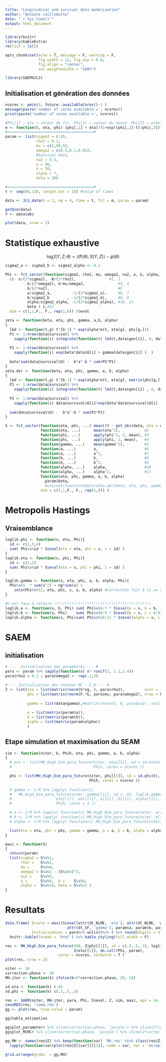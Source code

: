 ```yaml
---
title: "Longitudinal and survival data modelisation"
author: "Antoine caillebotte"
date: "`r Sys.time()`"
output: html_document
---
```


<style type="text/css">
.main-container {
  max-width: 1000px;
  margin-left: auto;
  margin-right: auto;
}
</style>
  
```r
library(knitr)
library(kableExtra)
rm(list = ls())

opts_chunk$set(echo = T, message = F, warning = F,
               fig.width = 12, fig.asp = 0.8,
               fig.align = "center",
               out.weightedidth = "100%")

library(SAEM4JLS)
```

## Initialisation et génération des données

```r
ncores <- pmin(1, future::availableCores()-1 )
message(paste('number of cores available =', ncores))
print(paste('number of cores available =', ncores))
```

```r
#Phi[1] ; eta = valeur de fin  Phi[2] = valeur du noeud  Phi[3] = echelle
m <- function(t, eta, phi) (phi[,1] + eta)/(1+exp((phi[,2]-t)/phi[,3]))
#=======================================#
param <- list(sigma2 = 0.05,
              rho2 = 0.1,
              mu = c(5,90,5),
              omega2 = c(0.5,0.1,0.01),
              #Survival data,
              nu2 = 0.5,
              a = 90,
              b = 50,
              alpha = 7,
              beta = 10)

#=======================================#
t <- seq(60,120, length.out = 10) #value of times

data <- JLS_data(G = 2, ng = 4, time = t, fct = m, param = param)

getDim(data)
Y <- data$obs
```

```r
plot(data, nrow = 2)
```

# Statistique exhaustive
$$\log f(Y, Z ; \theta) = \langle \Phi(\theta) ; S(Y,Z) \rangle - \psi(\theta)$$

```r
sigma2_a <- sigma2_b <- sigma2_alpha <- 0.1

Phi <- fct_vector(function(sigma2, rho2, mu, omega2, nu2, a, b, alpha, beta) {
  c(- n/(2*sigma2), -N/(2*rho2),               #1, 2
        - G/(2*omega2), G*mu/omega2,               #3, 4
        - G/(2*nu2),                               #5
          a/sigma2_a,         -1/(2*sigma2_a),     #6, 7
          b/sigma2_b        , -1/(2*sigma2_b),     #8, 9
          alpha/sigma2_alpha, -1/(2*sigma2_alpha), #10, 11
          beta ) },#12
  dim = c(1,1,F., F., rep(1,8)) )$eval

zeta <- function(beta, eta, phi, gamma, a,b, alpha)
{
  lbd <- function(t,g) t^{b-1} * exp(alpha*m(t, eta[g], phi[g,]))
  P1 <- 1:nrow(data@survival) %>% 
    sapply(function(i) integrate(function(t) lbd(t,data$gen[i]), 0, data$obs[i])$value )
  
  P2 <- 1:nrow(data@survival) %>% 
    sapply(function(i) exp(beta*data$U[i] + gamma[data$gen[i]] )  )
  
  beta*sum(data@survival$U) -  b*a^-b * sum(P2*P1)
}
zeta.der <- function(beta, eta, phi, gamma, a, b, alpha)
{
  lbd <- function(t,g) t^{b-1} * exp(alpha*m(t, eta[g], matrix(phi[g,], nrow = 1)))
  P1 <- 1:nrow(data@survival) %>% 
    sapply(function(i) integrate(function(t) lbd(t,data$gen[i]) , 0, data$obs[i])$value )
  
  P2 <- 1:nrow(data@survival) %>% 
    sapply(function(i) data@survival$U[i]*exp(beta*data@survival$U[i] + gamma[data$gen[i]] )  )
  
  sum(data@survival$U) -  b*a^-b * sum(P2*P1)
}

S <- fct_vector(function(eta, phi, ...) mean((Y - get_obs(data, eta = eta, phi = phi) )^2 ),
                function(eta, ...)      mean(eta^2),           #2
                function(phi, ...)      apply(phi^2, 2, mean), #3
                function(phi, ...)      apply(phi, 2, mean),   #4
                function(gamma, ...)    mean(gamma^2),         #5
                function(a, ...)        a,                     #6
                function(a, ...)        a^2,                   #7
                function(b, ...)        b,                     #8
                function(b, ...)        b^2,                   #9
                function(alpha, ...)    alpha,                 #10
                function(alpha, ...)    alpha^2,               #11
                function(eta, phi, gamma, a, b, alpha)                        #12
                  param$beta,
                  #uniroot(function(beta)zeta.der(beta, eta, phi, gamma, a,b,alpha), lower = -100, upper = 100, tol = 1e-3)$root,
                dim = c(1,1,F., F., rep(1,8)) ) 
```

# Metropolis Hastings
## Vraisemblance
```r
loglik.phi <- function(x, eta, Phi){
  id <- c(1,3,4)
  sum( Phi%a%id * S$eval(eta = eta, phi = x, i = id) )
}
loglik.eta <- function(x, phi, Phi){ 
  id <- c(1,2)
  sum( Phi%a%id * S$eval(eta = x, phi = phi, i = id) )
}

loglik.gamma <- function(x, eta, phi, a, b, alpha, Phi){
  Phi%a%5  * sum(x^2) + ng*sum(x) +
    zeta(Phi%a%12, eta, phi, x, a, b, alpha) #Correction fait à la va vite
}

#c'est faux à refaire !!!!!!!!!!!!!!!!!!!!!!!!!!!!!!!!!!!!!!!!!!!!
loglik.a <- function(x, b, Phi) sum( Phi%a%6:7 * S$eval(a = x, b = b, i = 6:7) ) + G*ng*log(b*x^-b)
loglik.b <- function(x, Phi)    sum( Phi%a%8:9 * S$eval(b = x, i = 8:9) ) + (x-1)*sum(log(t))
loglik.alpha <- function(x, Phi)sum( Phi%a%10:11 * S$eval(alpha = x, i = 10:11) )
```

# SAEM
## initialisation
```r
# ---  Initialisation des paramètres --- #
para <- param %>% sapply(function(x) x* runif(1, 1.1,1.4))
para$rho2 = 0.2 ; para$omega2 <- rep(.1,3)

# --- Initialisation des chaines MC : Z_0 --- #
Z <- list(eta = list(matrix(rnorm(G*ng, 0, para$rho2),         ncol = 1)),
          phi = list(matrix(rnorm(F.*G, para$mu, para$omega2), nrow = F.) %>% t ),
          
          gamma = list(data@gamma),#matrix(rnorm(G, 0, para$nu2), ncol = 1) ),
          
          a = list(matrix(param$a)),
          b = list(matrix(param$b)),
          alpha = list(matrix(param$alpha))
          )

```

## Etape simulation et maximisation du SEAM
```r
sim <- function(niter, k, Phih, eta, phi, gamma, a, b, alpha)
{
  # eta <- list(MH_High_Dim_para_future(niter, eta[[1]], sd = sd.eta(k), loglik.eta, phi[[1]], 
  #                                     Phih, cores = ncores ))

  phi <- list(MH_High_Dim_para_future(niter, phi[[1]], sd = sd.phi(k), loglik.phi, eta[[1]], 
                                      Phih, cores = ncores ))
  
  # gamma <- 1:M %>% lapply( function(i)
  #   MH_High_Dim_para_future(niter, gamma[[i]], sd = .03, loglik.gamma, 
  #                    eta[[i]], phi[[i]], a[[i]], b[[i]], alpha[[i]], 
  #                    Phih, cores = 1 ))

  # a <- 1:M %>% lapply( function(i) MH_High_Dim_para_future(niter, a[[i]],     sd = .02, loglik.a,b[[i]],  Phih, cores = 1 ))
  # b <- 1:M %>% lapply( function(i) MH_High_Dim_para_future(niter, b[[i]],     sd = .02, loglik.b,         Phih, cores = 1 ))
  # alpha <- 1:M %>% lapply( function(i) MH_High_Dim_para_future(niter, alpha[[i]], sd = .02, loglik.alpha, Phih, cores = 1 ))

  list(eta = eta, phi = phi, gamma = gamma, a = a, b = b, alpha = alpha)
}

maxi <- function(S)
{
  return(param)
  list(sigma2 = S%a%1,
       rho2 =   S%a%2,
       mu =     S%a%4,
       omega2 = S%a%3 - (S%a%4)^2,
       nu2 =    S%a%5,
       a =      S%a%6,  b =    S%a%8,
       alpha =  S%a%10, beta = S%a%12 )
}

```

# Resultats

```r
data.frame( Oracle = maxi(S$eval(attr(dt_NLME, 'eta'), attr(dt_NLME, 'phi'), 
                            attr(dt_SF, 'gamma'), param$a, param$b, param$alpha  )) %>% unlist ,
            Initialisation = para%>% unlist)%>% t %>% round(digits = 4) %>% 
  knitr::kable(format = 'html') %>% kable_styling(full_width = F)
```
```r
res <- MH_High_Dim_para_future(500, Z$phi[[1]], sd = c(.3,.5,.3), loglik.phi, 
                               Z$eta[[1]], do.call(Phi, param), 
                        cores = ncores, verbatim = T )
plot(res, nrow = 2)

```

```r
niter <- 10
correction.phase <- 20
MH.iter <- function(k) ifelse(k<2*correction.phase, 20, 10)

sd.eta <- function(k) 0.04
sd.phi <- function(k) c(.3,.5,.3)

res <- SAEM(niter, MH.iter, para, Phi, S$eval, Z, sim, maxi, eps = 1e-3, verbatim = 2)
saveRDS(res, 'saem.rds')
gg <- plot(res, true.value = param)
```

```r
gg$table_estimation
```

```r
gg$plot_parameter# %>% vline(correction.phase, 'purple') %>% vline(2*correction.phase, 'orange') 
gg$plot_MCMC# %>% vline(correction.phase, 'purple') %>% vline(2*correction.phase, 'orange') 

gg.MH <- names(res@Z) %>% keep(function(var) 'MH_res' %in% class(res@Z[[var]][[1]]) ) %>%
  lapply(function(var)plot(res@Z[[var]][[1]], name = var, var = 'acceptation'))

grid.arrange(grobs  = gg.MH)
```










